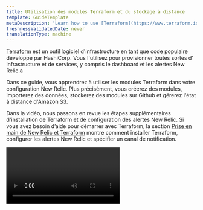 ```yaml
---
title: Utilisation des modules Terraform et du stockage à distance
template: GuideTemplate
metaDescription: 'Learn how to use [Terraform](https://www.terraform.io/) modules in your configurations and store them remotely.'
freshnessValidatedDate: never
translationType: machine
---
```


[Terraform](https://www.terraform.io/) est un outil logiciel d&apos;infrastructure en tant que code populaire développé par HashiCorp. Vous l&apos;utilisez pour provisionner toutes sortes d&apos; infrastructure et de services, y compris le dashboard et les alertes New Relic.a

Dans ce guide, vous apprendrez à utiliser les modules Terraform dans votre configuration New Relic. Plus précisément, vous créerez des modules, importerez des données, stockerez des modules sur Github et gérerez l&apos;état à distance d&apos;Amazon S3.

Dans la vidéo, nous passons en revue les étapes supplémentaires d&apos;installation de Terraform et de configuration des alertes New Relic. Si vous avez besoin d’aide pour démarrer avec Terraform, la section [Prise en main de New Relic et Terraform](/docs/more-integrations/terraform/terraform-intro/) montre comment installer Terraform, configurer les alertes New Relic et spécifier un canal de notification.

<Video id="2gl4kt4j14" type="wistia" />

## Avant de commencer

Pour utiliser ce guide, vous devez avoir des connaissances de base sur New Relic et Terraform. Si vous n&apos;avez pas encore déployé d&apos;agent open source New Relic, [installez New Relic](/docs/agents/manage-apm-agents/installation/install-agent) pour votre application. [Installez également la CLI Terraform](https://www.terraform.io/intro/getting-started/install.html).

Commencez par initialiser un répertoire de travail :

```bash
mkdir terraform-config && cd terraform-config
```

Pour suivre les exemples de ce guide, l&apos;exemple de code qui l&apos;accompagne est disponible sur [GitHub](https://github.com/jsbnr/nr-terraform-intro-example)

```bash
git clone https://github.com/jsbnr/nr-terraform-intro-example.git
```

<Steps>
  <Step>
    ## Créer un module Terraform

    Les modules Terraform vous permettent de réutiliser, partager et stocker votre configuration Terraform à l&apos;aide du contrôle de version comme Github. Dans les étapes suivantes, vous déplacerez votre configuration New Relic dans un module réutilisable.

    Tout d’abord, dans la racine de votre projet, créez un nouveau répertoire pour stocker vos modules nommé `modules`:

    ```bash
    mkdir modules && cd modules
    ```

    Dans le répertoire des modules, créez un nouveau répertoire pour un nouveau module appelé HostConditions et créez un nouveau fichier nommé `main.tf`:

    ```bash
    mkdir HostConditions && cd HostConditions
    touch main.tf
    ```

    Supprimez les deux conditions d&apos;alerte du fichier `main.tf` du projet racine et copiez-le dans le nouveau fichier `main.tf` du répertoire `HostConditions` .

    Dans le fichier `main.tf` du répertoire racine, appelez le nouveau module à l&apos;aide d&apos;un bloc de module :

    ```hcl
    module "HostConditions" {
      source = "./modules/HostConditions"
    }
    ```

    Essayez de tester votre configuration, exécutez `terraform plan` et `terraform init`:

    ```bash copyable=false
    [output] {muted}# Example output
    [output] ------------------------------------------------------------------------
    [output] 
    [output] Initializing modules...
    [output] - HostConditions in
    [output] 
    [output] Error: Unreadable module directory
    [output] 
    [output] Unable to evaluate directory symlink: lstat modules/HostConditions: no such
    [output] file or directory
    [output] 
    [output] 
    [output] Error: Failed to read module directory
    [output] 
    [output] Module directory  does not exist or cannot be read.
    [output] 
    [output] 
    [output] Error: Unreadable module directory
    [output] 
    [output] Unable to evaluate directory symlink: lstat modules/HostConditions: no such
    [output] file or directory
    [output] 
    [output] 
    [output] Error: Failed to read module directory
    [output] 
    [output] Module directory  does not exist or cannot be read.
    ```

    Vous voyez une erreur dans votre console en raison du manque de détails du fournisseur dans votre répertoire de modules. Pour corriger l&apos;erreur, créez une copie du fichier root supplier.tf dans votre répertoire `HostConditions` :

    ```hcl
    provider "newrelic" {
     account_id = 12345 # Your New Relic account ID
     api_key = "NRAK-zzzzzz" # Your New Relic user key
     region = "US" # US or EU (defaults to US)
    }
    ```

    Essayez de tester votre configuration, exécutez `terraform plan` et `terraform init`:

    ```bash copyable=false
    [output] {muted}# Example output
    [output] ------------------------------------------------------------------------
    [output] 
    [output] Error: Reference to undeclared resource
    [output] 
    [output]   on modules/HostConditions/main.tf line 2, in resource "newrelic_infra_alert_condition"
    [output] "cpuhot":
    [output]    2:   policy_id = newrelic_alert_policy.DemoPolicy.id
    [output] 
    [output] A managed resource "newrelic_alert_policy" "DemoPolicy" has not been declared
    [output] in module.HostConditions.
    [output] 
    [output] 
    [output] Error: Reference to undeclared resource
    [output] 
    [output]   on modules/HostConditions/main.tf line 24, in resource "newrelic_infra_alert_condition"
    [output] "highDiskUsage":
    [output]   24:   policy_id = newrelic_alert_policy.DemoPolicy.id
    [output] 
    [output] A managed resource "newrelic_alert_policy" "DemoPolicy" has not been declared
    [output] in module.HostConditions.
    ```

    Terraform init n&apos;affiche plus d&apos;erreur, mais l&apos;exécution de Terraform plan provoque toujours une erreur.

    L&apos;erreur est due au fait que l&apos;ID de politique utilisé dans `./modules/HostConditions/provider.tf` n&apos;existe pas. Une variable est nécessaire pour passer dans le module.
  </Step>

  <Step>
    ## Créer une variable

    Les variables transmettent des détails à votre module et définissent des valeurs par défaut.

    Tout d’abord, en haut de votre `HostConditions/provider.tf` , créez une nouvelle variable :

    ```hcl
    variable "providerId" {}
    ```

    Ensuite, dans le bloc de ressources, remplacez le `policyId` existant par la nouvelle variable :

    ```hcl
    var.policy
    ```

    ### Passer une variable dans un module

    Pour rendre un module dynamique, vous passerez vos variables au module en utilisant le bloc de ressources du module.

    Dans le répertoire racine `main.tf`, mettez à jour le bloc de module pour ajouter la variable `policyId` :

    ```hcl
    module "HostConditions" {
      source = "./modules/HostConditions"
      policyId = newrelic_alert_policy.DemoPolicy.id
    }
    ```

    Exécutez `terraform plan` après avoir ajouté votre variable au module.

    ```bash
    terraform plan
    ```

    Ajoutez maintenant d’autres variables et remplacez les valeurs CPU critique, CPU avertissement et pourcentage de disque. Ensuite, transmettez les nouvelles variables au module.

    Ajoutez les nouvelles variables à `HostConditions/main.tf`:

    ```hcl
    variable cpu_warning {}
    variable cpu_critical {}
    variable diskPercent {}
    ```

    Mettre à jour la condition d&apos;alerte pour utiliser les nouvelles variables ajoutées dans le `HostConditons/main.tf`:

    ```hcl
    resource "newrelic_infra_alert_condition" "cpuhot" {
      policy_id = var.policyId

      name       = "CPU hot!"
      type       = "infra_metric"
      event      = "SystemSample"
      select     = "cpuPercent"
      comparison = "above"
      where      = "(hostname LIKE '%myhost%')"

      critical {
        duration      = 5
        value         = var.cpu_critical
        time_function = "all"
      }
      warning {
        duration      = 5
        value         = var.cpu_warning
        time_function = "all"
      }
    }

    resource "newrelic_infra_alert_condition" "highDiskUsage" {
      policy_id = var.policyId

      name       = "high disk usage"
      type       = "infra_metric"
      event      = "SystemSample"
      select     = "diskUsedPercent"
      comparison = "above"
      where      = "(hostname LIKE '%myhost%')"

      critical {
        duration      = 5
        value         = var.diskPercent
        time_function = "all"
      }
    }
    ```

    Exécutez `terraform plan` après avoir ajouté vos variables au module. Un message d’erreur s’affiche en raison des valeurs de variables manquantes. Les valeurs peuvent être ajoutées dans le bloc de module ou comme valeurs par défaut.

    ```bash
    terraform plan
    ```

    ### Ajout de valeurs par défaut

    Ajoutez des valeurs de variable par défaut à `HostConditions/main.tf`:

    ```hcl
    variable cpu_warning { default=80}
    variable cpu_critical { default=90}
    variable diskPercent { default=60 }
    ```

    ### Transmettre des valeurs de variables à l&apos;aide du bloc de module

    Dans le répertoire racine `main.tf`, mettez à jour le bloc de module pour ajouter les variables `cpu_critical`, `cpu_warning` et `diskPercentage` :

    ```hcl
    module "HostConditions" {
      source = "./modules/HostConditions"
      policyId = newrelic_alert_policy.DemoPolicy.id
      cpu_critical = 88
      cpu_warning = 78
      diskPercentage = 66
    }
    ```

    Exécutez `terraform plan` après avoir ajouté vos variables au module.

    ```bash
    terraform plan
    ```
  </Step>

  <Step>
    ## Réutiliser un module

    Vous pouvez réutiliser votre module en vous connectant à une politique New Relic déjà existante. Avant de commencer, dans votre compte New Relic, créez une nouvelle règle d&apos;alerte nommée **Preexisting Policy**.

    ### Connecter une règle d&apos;alerte existante

    Tout d’abord, dans votre fichier racine `main.tf` ajoutez le bloc de données pour importer une politique existante :

    ```hcl
    data "newrelic_alert_policy" "ExistingPolicy" {
    	name = "Preexisting Policy"
    }
    ```

    Ensuite, créez un deuxième bloc de module nommé `HostConditions2`. Ajoutez la condition d’alerte à la politique préexistante.

    ```hcl
    module "HostConditions2" {
      source = "./modules/HostConditions"
      policyId = data.newrelic_alert_policy.ExistingPolicy.id
      cpu_critical = 87
      cpu_warning = 77
      diskPercentage = 67
    }
    ```

    Exécutez `terraform init` pour initialiser le nouveau module et exécutez `terraform apply` pour appliquer les modifications à votre compte New Relic.

    Le script Terraform crée une nouvelle règle d&apos;alerte et deux conditions, mais il applique également la condition d&apos;alerte à la politique préexistante.

    Consultez votre compte New Relic dans la politique préexistante et voyez la condition d&apos;alerte ajoutée pour l&apos;utilisation élevée du processeur et du disque.
  </Step>

  <Step>
    ## Stocker un module dans Github

    Après avoir créé un module, si vous souhaitez le stocker dans un endroit où d&apos;autres personnes peuvent l&apos;utiliser, Github est la manière dont vous pouvez le faire.

    ### Créer un nouveau référentiel Github (dépôt)

    Tout d&apos;abord, à l&apos;intérieur de votre répertoire HostModules, initialisez un nouveau référentiel Github (repository). Ajoutez vos `main.tf` et `provider.tf` à l&apos;étape de validation :

    ```bash
    git add main.tf provider.tf
    git commit -m "init"
    ```

    Ensuite, en utilisant les commandes fournies dans votre nouveau référentiel (repository), envoyez votre commit sur Github :

    ```bash
    git remote add origin <repo_url>
    git branch -M main
    git push -u origin main
    ```

    ### Utiliser un module enregistré sur Github

    Consultez le référentiel Github (repository) et constatez que `main.tf` et `provider.tf` sont désormais dans votre référentiel (repository). Copiez l&apos;URL Web du référentiel (dépôt) GitHub pour cloner votre référentiel (dépôt).

    Mettez à jour le fichier racine `main.tf` en utilisant GitHub comme source pour le `HostConditions`:

    ```hcl
    module "HostConditions" {
      source = "git::https://github.com/<your_username>/<your_repo_name>" # Add your repo URL
      policyId = newrelic_alert_policy.DemoPolicy.id
      cpu_critical = 88
      cpu_warning = 78
      diskPercentage = 66
    }

    module "HostConditions2" {
      source = "git::https://github.com/<your_username>/<your_repo_name>" # Add your repo URL
      policyId = data.newrelic_alert_policy.ExistingPolicy.id
      cpu_critical = 87
      cpu_warning = 77
      diskPercentage = 67
    }
    ```

    Exécutez `terraform init` pour initialiser le nouveau module. Lorsque vous exécutez `terraform init`, Terraform clone le référentiel localement. Courir `terraform plan`

    Si vous devez mettre à jour votre module local avec les mises à jour apportées au référentiel git (dépôt), exécutez `terraform get -update`
  </Step>

  <Step>
    ## Gérer l&apos;état à distance dans Amazon S3

    Le fichier d&apos;état est la représentation que Terraform détient sur les ressources créées. Le fichier d&apos;état se trouve dans le répertoire racine, mais s&apos;il était supprimé ou corrompu, cela pourrait causer des problèmes. Le stockage du fichier d&apos;état à distance assure la sécurité et permet le partage et l&apos;accès à distance.

    Dans le `provider.tf` du répertoire racine, ajoutez un bloc backend Terraform pour Amazon S3 :

    ```hcl
    terraform {
    	backend "s3" {
    		bucket = "<s3_bucket_name>"
    		key = "<s3_bucket_key>"
    		region = "<s3_bucket_region>"
    	}
    }
    ```

    Des variables sont nécessaires pour fournir les détails corrects du bucket S3 et l&apos;accès est requis.

    Pour donner accès au bucket S3 dans votre compte Amazon, créez un utilisateur IAM. Donnez à l’utilisateur IAM l’accès au bucket S3 stockant l’état de Terraform.

    Ajoutez le profil au bloc backend de Terraform :

    ```hcl
    terraform {
    	backend "s3" {
    		bucket = "<s3_bucket_name>"
    		key = "<s3_bucket_key>"
    		region = "<s3_bucket_region>"
    		profile = "<iam_user_profile_name>"
    	}
    }
    ```

    Avant d’enregistrer votre état sur Amazon S3, détruisez la configuration actuelle pour repartir à zéro :

    ```bash
    terraform destroy
    ```

    Initialisez Terraform, exécutez Terraform init :

    ```bash
    terraform init
    ```

    Dans le terminal, la sortie affiche le backend initialisé en S3. Supprimez l&apos;état local car il n&apos;est pas nécessaire

    ```bash
    rm terraform.*
    ```

    Exécutez `terraform apply` pour appliquer vos modifications de configuration Terraform.

    ```bash
    terraform apply
    ```

    Le fichier d’état est désormais stocké dans S3 au lieu d’être localement. Regardez dans votre bucket S3 et voyez que l’état de terraform existe.
  </Step>
</Steps>

## Conclusion

Félicitations ! Vous utilisez des modules pour rendre votre configuration Terraform plus flexible. Consultez la [documentation du fournisseur New Relic Terraform](https://registry.terraform.io/providers/newrelic/newrelic/latest/docs) pour découvrir comment faire passer votre configuration au niveau supérieur.